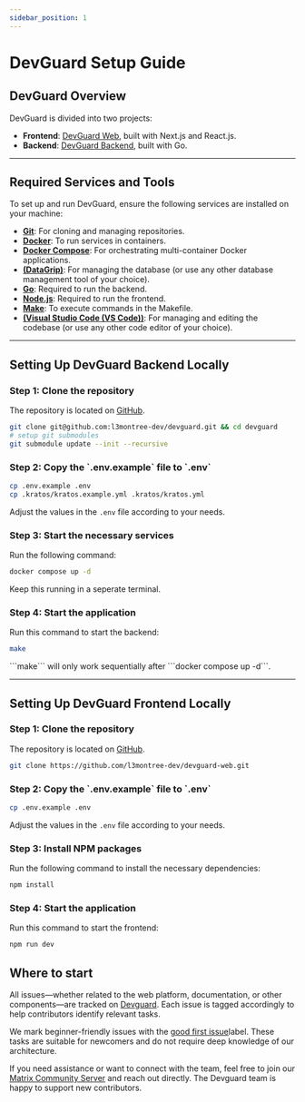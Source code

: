 ```yaml
---
sidebar_position: 1
---
```




# DevGuard Setup Guide

## DevGuard Overview

DevGuard is divided into two projects:  
- **Frontend**: [DevGuard Web](https://github.com/l3montree-dev/devguard-web), built with Next.js and React.js.
- **Backend**: [DevGuard Backend](https://github.com/l3montree-dev/devguard), built with Go.

---

## Required Services and Tools

To set up and run DevGuard, ensure the following services are installed on your machine:

- **[Git](https://git-scm.com/downloads)**: For cloning and managing repositories.  
- **[Docker](https://docs.docker.com/desktop/)**: To run services in containers.  
- **[Docker Compose](https://docs.docker.com/compose/install/)**: For orchestrating multi-container Docker applications.  
- **[(DataGrip)](https://www.jetbrains.com/help/datagrip/installation-guide.html)**: For managing the database (or use any other database management tool of your choice).  
- **[Go](https://go.dev/doc/install)**: Required to run the backend.  
- **[Node.js](https://docs.npmjs.com/downloading-and-installing-node-js-and-npm)**: Required to run the frontend.  
- **[Make](https://www.gnu.org/software/make/)**: To execute commands in the Makefile.  
- **[(Visual Studio Code (VS Code))](https://code.visualstudio.com/download)**: For managing and editing the codebase (or use any other code editor of your choice).

---

## Setting Up DevGuard Backend Locally

<Steps>

<h3>Step 1: Clone the repository</h3>

The repository is located on [GitHub](https://github.com/l3montree-dev/devguard).

```bash copy
git clone git@github.com:l3montree-dev/devguard.git && cd devguard
# setup git submodules
git submodule update --init --recursive
```

<h3>Step 2: Copy the `.env.example` file to `.env`</h3>

```bash copy
cp .env.example .env
cp .kratos/kratos.example.yml .kratos/kratos.yml
```


Adjust the values in the `.env` file according to your needs.


<h3>Step 3: Start the necessary services</h3>

Run the following command:

```bash copy
docker compose up -d
```

<Alert className="mt-4 grid w-full max-w-xl items-start gap-4" variant="default | destructive">
  <LucideInfo className="h-4 w-4" />
  <AlertDescription>
    Keep this running in a seperate terminal.
  </AlertDescription>
</Alert>

<h3>Step 4: Start the application</h3>

Run this command to start the backend:

```bash 
make
```

<Alert className="mt-4 grid w-full max-w-xl items-start gap-4" variant="default | destructive">
  <LucideInfo className="h-4 w-4" />
  <AlertDescription>
    ```make``` will only work sequentially after ```docker compose up -d```.
  </AlertDescription>
</Alert>

</Steps>

---

## Setting Up DevGuard Frontend Locally

<Steps>

<h3>Step 1: Clone the repository</h3>

The repository is located on [GitHub](https://github.com/l3montree-dev/devguard-web).

```bash copy
git clone https://github.com/l3montree-dev/devguard-web.git
```

<h3>Step 2: Copy the `.env.example` file to `.env`</h3>

```bash copy
cp .env.example .env
```
Adjust the values in the `.env` file according to your needs.


<h3>Step 3: Install NPM packages</h3>

Run the following command to install the necessary dependencies:

```bash copy
npm install
```

<h3>Step 4: Start the application</h3>

Run this command to start the frontend:

```bash copy
npm run dev
```

</Steps>

## Where to start

  All issues—whether related to the web platform, documentation, or other components—are tracked on [Devguard](https://github.com/l3montree-dev/devguard/issues). Each issue is tagged accordingly to help contributors identify relevant tasks.

  We mark beginner-friendly issues with the  <a href="https://github.com/l3montree-dev/devguard/issues?q=is%3Aissue%20state%3Aopen%20label%3A%22good%20first%20issue%22" ><Badge variant="goodFirstIssueBadge"> good first issue</Badge></a>label. 
  These tasks are suitable for newcomers and do not require deep knowledge of our architecture.

  If you need assistance or want to connect with the team, feel free to join our [Matrix Community Server](https://matrix.to/#/#devguard:matrix.org) and reach out directly. The Devguard team is happy to support new contributors.

